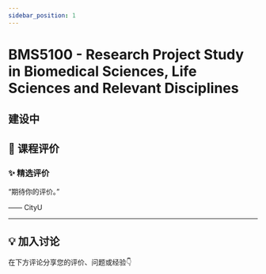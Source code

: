 ```yaml
---
sidebar_position: 1
---
```



# BMS5100 - Research Project Study in Biomedical Sciences, Life Sciences and Relevant Disciplines

## 建设中

## **💬 课程评价**

### ✨ **精选评价**
<div className={commentStyles.commentBox}>
    <p className={commentStyles.commentText}>
        “期待你的评价。”
    </p>
    <p className={commentStyles.commentAuthor}>—— CityU</p>
</div>

---

## **💡 加入讨论**

在下方评论分享您的评价、问题或经验👇
<Utterances />

